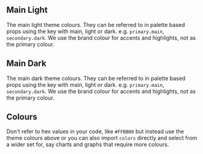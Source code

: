 
<Meta title="Design System/Colour" />

## Main Light

The main light theme colours. They can be referred to in palette based props using the key with main, light or dark. e.g. `primary.main`, `secondary.dark`.
We use the brand colour for accents and highlights, not as the primary colour.

<ThemeProvider choice="light">
  <Flex flexWrap="wrap">
    <Palette key="brand" name="brand" width={1} />
    <Palette key="primary" name="primary" />
    <Palette key="secondary" name="secondary" />
    <Palette key="error" name="error" />
    <Palette key="warning" name="warning" />
    <Palette key="success" name="success" />
    <Palette key="info" name="info" />
  </Flex>
  <Surfaces />
</ThemeProvider>

## Main Dark

The main dark theme colours. They can be referred to in palette based props using the key with main, light or dark. e.g. `primary.main`, `secondary.dark`.
We use the brand colour for accents and highlights, not as the primary colour.

<ThemeProvider choice="dark">
  <Flex flexWrap="wrap">
    <Palette key="brand" name="brand" width={1} />
    <Palette key="primary" name="primary" />
    <Palette key="secondary" name="secondary" />
    <Palette key="error" name="error" />
    <Palette key="warning" name="warning" />
    <Palette key="success" name="success" />
    <Palette key="info" name="info" />
  </Flex>
  <Surfaces />
</ThemeProvider>

## Colours

Don't refer to hex values in your code, like `#FFBB00` but instead use the theme colours above or you can also import
`colors` directly and select from a wider set for, say charts and graphs that require more colours.

<SwitchedThemeProvider>
  <Box p={3} bgcolor="background.paper">
    <Colors name="red" colors={colors.red} />
    <Colors name="redVivid" colors={colors.redVivid} />
    <Colors name="orange" colors={colors.orange} />
    <Colors name="orangeVivid" colors={colors.orangeVivid} />
    <Colors name="yellow" colors={colors.yellow} />
    <Colors name="committedYellow" colors={colors.committedYellow} />
    <Colors name="yellowVivid" colors={colors.yellowVivid} />
    <Colors name="limeGreen" colors={colors.limeGreen} />
    <Colors name="limeGreenVivid" colors={colors.limeGreenVivid} />
    <Colors name="green" colors={colors.green} />
    <Colors name="greenVivid" colors={colors.greenVivid} />
    <Colors name="teal" colors={colors.teal} />
    <Colors name="tealVivid" colors={colors.tealVivid} />
    <Colors name="cyan" colors={colors.cyan} />
    <Colors name="cyanVivid" colors={colors.cyanVivid} />
    <Colors name="lightBlue" colors={colors.lightBlue} />
    <Colors name="lightBlueVivid" colors={colors.lightBlueVivid} />
    <Colors name="blue" colors={colors.blue} />
    <Colors name="blueVivid" colors={colors.blueVivid} />
    <Colors name="indigo" colors={colors.indigo} />
    <Colors name="indigoVivid" colors={colors.indigoVivid} />
    <Colors name="purple" colors={colors.purple} />
    <Colors name="purpleVivid" colors={colors.purpleVivid} />
    <Colors name="magenta" colors={colors.magenta} />
    <Colors name="magentaVivid" colors={colors.magentaVivid} />
    <Colors name="pink" colors={colors.pink} />
    <Colors name="pinkVivid" colors={colors.pinkVivid} />
    <Colors name="blueGrey" colors={colors.blueGrey} />
    <Colors name="coolGrey" colors={colors.coolGrey} />
    <Colors name="grey" colors={colors.grey} />
    <Colors name="warmGrey" colors={colors.warmGrey} />
    <Colors name="committedGrey" colors={colors.committedGrey} />
  </Box>
</SwitchedThemeProvider>
